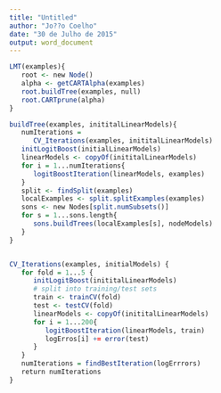 ```yaml
---
title: "Untitled"
author: "Jo??o Coelho"
date: "30 de Julho de 2015"
output: word_document
---
```


```r

LMT(examples){
   root <- new Node()
   alpha <- getCARTAlpha(examples)
   root.buildTree(examples, null)
   root.CARTprune(alpha)
}

buildTree(examples, inititalLinearModels){
   numIterations =
      CV_Iterations(examples, inititalLinearModels)
   initLogitBoost(initialLinearModels)
   linearModels <- copyOf(inititalLinearModels)
   for i = 1...numIterations{
      logitBoostIteration(linearModels, examples)
   }
   split <- findSplit(examples)
   localExamples <- split.splitExamples(examples)
   sons <- new Nodes[split.numSubsets()]
   for s = 1...sons.length{
      sons.buildTrees(localExamples[s], nodeModels)
   }
}


CV_Iterations(examples, initialModels) {
   for fold = 1...5 {
      initLogitBoost(inititalLinearModels)
      # split into training/test sets
      train <- trainCV(fold)
      test <- testCV(fold)
      linearModels <- copyOf(inititalLinearModels)
      for i = 1...200{
         logitBoostIteration(linearModels, train)
         logErros[i] += error(test)         
      }
   }
   numIterations = findBestIteration(logErrrors)
   return numIterations
}

```

